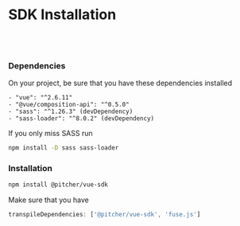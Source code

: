 
<Meta title="Documentation/SDK Installation" />

# SDK Installation

<br/><br/>

### Dependencies

On your project, be sure that you have these dependencies installed
```
- "vue": "^2.6.11"
- "@vue/composition-api": "^0.5.0"
- "sass": "^1.26.3" (devDependency)
- "sass-loader": "^8.0.2" (devDependency)
```
  

 If you only miss SASS run
 ```bash
 npm install -D sass sass-loader
 ```

### Installation
```bash
npm install @pitcher/vue-sdk
```

Make sure that you have
```javascript
transpileDependencies: ['@pitcher/vue-sdk', 'fuse.js']
```